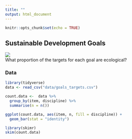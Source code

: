```yaml
---
title: ""
output: html_document
---
```


```r
knitr::opts_chunk$set(echo = TRUE)
```

## Sustainable Development Goals  


![](./SDGS.png)  
What proportion of the targets for each goal are ecological?

### Data

```r
library(tidyverse)
data <- read_csv("data/goals_targets.csv")

count.data <-  data %>%
  group_by(item, discipline) %>%
  summarise(n = n())

ggplot(count.data, aes(item, n, fill = discipline)) +
  geom_bar(stat = "identity")

library(skimr)
skim(count.data)
```

